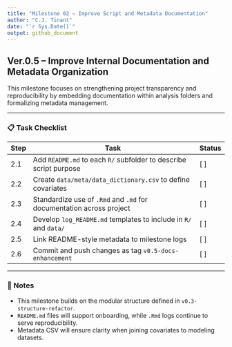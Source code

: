 ```yaml
---
title: "Milestone 02 – Improve Script and Metadata Documentation"
author: "C.J. Tinant"
date: "`r Sys.Date()`"
output: github_document
---
```


## Ver.0.5 – Improve Internal Documentation and Metadata Organization

This milestone focuses on strengthening project transparency and reproducibility by embedding documentation within analysis folders and formalizing metadata management.

---

### 📋 Task Checklist

| Step | Task                                                                 | Status |
|------|----------------------------------------------------------------------|--------|
| 2.1  | Add `README.md` to each `R/` subfolder to describe script purpose    | [ ]    |
| 2.2  | Create `data/meta/data_dictionary.csv` to define covariates          | [ ]    |
| 2.3  | Standardize use of `.Rmd` and `.md` for documentation across project | [ ]    |
| 2.4  | Develop `log_README.md` templates to include in `R/` and `data/`     | [ ]    |
| 2.5  | Link README-style metadata to milestone logs                         | [ ]    |
| 2.6  | Commit and push changes as tag `v0.5-docs-enhancement`               | [ ]    |

---

### 📝 Notes

- This milestone builds on the modular structure defined in `v0.3-structure-refactor`.
- `README.md` files will support onboarding, while `.Rmd` logs continue to serve reproducibility.
- Metadata CSV will ensure clarity when joining covariates to modeling datasets.
